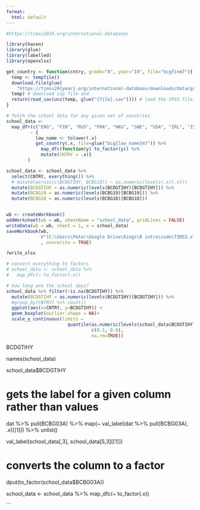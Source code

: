 ---
format:
  html: default
---

```{r}
#https://timss2019.org/international-database/

library(haven)
library(glue)
library(labelled)
library(openxlsx)

get_country <- function(cntry, grade="8", year="19", file="bcgfinm7"){
  temp <- tempfile()
  download.file(glue(
    "https://timss20{year}.org/international-database/downloads/data/grade{grade}/T{year}_G{grade}_{cntry}_SPSS.zip"),
  temp) # download zip file and 
  return(read_sav(unz(temp, glue("{file}.sav")))) # load the SPSS file for...
}

# fetch the school data for any given set of countries
school_data <- 
  map_dfr(c("ENG", "FIN", "RUS", "FRA", "HKG", "SWE", "USA", "IRL", "ISR", "NOR", "TUR"),
         ~ {
           low_name <- tolower(.x)
           get_country(.x, file=glue("bcg{low_name}m7")) %>%
             map_dfc(function(y) to_factor(y)) %>% 
             mutate(CNTRY = .x)}
        ) 

school_data <- school_data %>%
  select(CNTRY, everything()) %>%
  # mutate(across(c(BCDGTIHY, BCBG19)) ~ as.numeric(levels(.x)[.x]))
  mutate(BCDGTIHY = as.numeric(levels(BCDGTIHY)[BCDGTIHY])) %>%
  mutate(BCBG19 = as.numeric(levels(BCBG19)[BCBG19])) %>%
  mutate(BCBG18 = as.numeric(levels(BCBG18)[BCBG18]))


wb <- createWorkbook()
addWorksheet(wb = wb, sheetName = "school_data", gridLines = FALSE)
writeData(wb = wb, sheet = 1, x = school_data)
saveWorkbook(wb,
             r"(C:\Users\Peter\Google Drive\Kings\R intro\code\TIMSS.xlsx)"
             , overwrite = TRUE)

?write_xlsx

# convert everything to factors
# school_data <- school_data %>% 
#   map_dfc(~ to_factor(.x))

# how long are the school days?
school_data %>% filter(!is.na(BCDGTIHY)) %>%
  mutate(BCDGTIHY = as.numeric(levels(BCDGTIHY)[BCDGTIHY])) %>%
  #group_by(CNTRY) %>% count()
  ggplot(aes(x=CNTRY, y=BCDGTIHY)) +
  geom_boxplot(outlier.shape = NA)+
  scale_y_continuous(limits = 
                       quantile(as.numeric(levels(school_data$BCDGTIHY)[school_data$BCDGTIHY]), 
                                c(0.1, 0.9),
                                na.rm=TRUE))


```

BCDGTIHY


names(school_data)

school_data$BCDGTIHY

# gets the label for a given column rather than values
dat %>% pull(BCBG03A) %>%
  map(~ val_label(dat %>% pull(BCBG03A), .x)[[1]]) %>% unlist()

val_label(school_data[,3], school_data[5,3][[1]])

# converts the column to a factor
dput(to_factor(school_data$BCBG03A))

school_data <- school_data %>% 
  map_dfc(~ to_factor(.x))

```